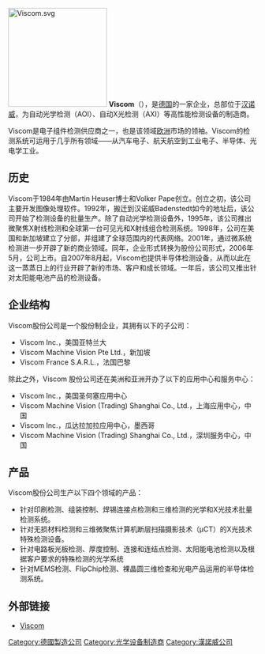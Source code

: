 {{multiple issues|
{{coi|time=2019-02-28T10:03:05+00:00}}
{{newsrelease|time=2019-02-28T10:03:05+00:00}}
{{unreferenced|time=2019-02-28T10:03:05+00:00}}
{{Orphan|time=2016-12-18T05:04:24+00:00}}
}}
[[File:Viscom.svg|200px]]
'''Viscom'''（{{lang-de|Viscom AG}}），是[[德国|德国]]的一家企业，总部位于[[汉诺威|汉诺威]]，为自动光学检测（AOI）、自动X光检测（AXI）等高性能检测设备的制造商。

Viscom是电子组件检测供应商之一，也是该领域[[欧洲|欧洲]]市场的领袖。Viscom的检测系统可运用于几乎所有领域——从汽车电子、航天航空到工业电子、半导体、光电学工业。

== 历史 ==
Viscom于1984年由Martin Heuser博士和Volker Pape创立。创立之初，该公司主要开发图像处理软件。1992年，搬迁到汉诺威Badenstedt如今的地址后，该公司开始了检测设备的批量生产。除了自动光学检测设备外，1995年，该公司推出微聚焦X射线检测和全球第一台可见光和X射线组合检测系统。1998年，公司在美国和新加坡建立了分部，并组建了全球范围内的代表网络。2001年，通过微系统检测进一步开辟了新的商业领域。同年，企业形式转换为股份公司形式，2006年5月，公司上市。自2007年8月起，Viscom也提供半导体检测设备，从而以此在这一蒸蒸日上的行业开辟了新的市场、客户和成长领域。一年后，该公司又推出针对太阳能电池产品的检测设备。

== 企业结构 ==
Viscom股份公司是一个股份制企业，其拥有以下的子公司：
*Viscom Inc.，美国亚特兰大
*Viscom Machine Vision Pte Ltd.，新加坡 
*Viscom France S.A.R.L.，法国巴黎
除此之外，Viscom 股份公司还在美洲和亚洲开办了以下的应用中心和服务中心：
*Viscom Inc.，美国圣何塞应用中心
*Viscom Machine Vision (Trading) Shanghai Co., Ltd.，上海应用中心，中国
*Viscom Inc.，瓜达拉加拉应用中心，墨西哥
*Viscom Machine Vision (Trading) Shanghai Co., Ltd.，深圳服务中心，中国

== 产品 ==
Viscom股份公司生产以下四个领域的产品：
*针对印刷检测、组装控制、焊锡连接点检测和三维检测的光学和X光技术批量检测系统。
*针对无损材料检测和三维微聚焦计算机断层扫描摄影技术（µCT）的X光技术特殊检测设备。
*针对电路板光板检测、厚度控制、连接和连结点检测、太阳能电池检测以及根据客户要求的特殊检测的光学系统
*针对MEMS检测、FlipChip检测、裸晶圆三维检查和光电产品运用的半导体检测系统。

== 外部链接 ==
*[http://www.viscom.com Viscom] {{Wayback|url=http://www.viscom.com/ |date=20150822105645 }}

[[Category:德國製造公司|Category:德國製造公司]]
[[Category:光学设备制造商|Category:光学设备制造商]]
[[Category:漢諾威公司|Category:漢諾威公司]]